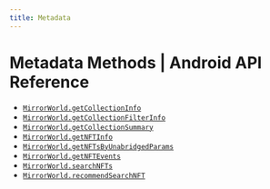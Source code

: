 ```yaml
---
title: Metadata
---
```


# Metadata Methods | Android API Reference

- [`MirrorWorld.getCollectionInfo`](/api-reference/android/android/metadata/getCollectionInfo)
- [`MirrorWorld.getCollectionFilterInfo`](/api-reference/android/android/metadata/getCollectionFilterInfo)
- [`MirrorWorld.getCollectionSummary`](/api-reference/android/android/metadata/getCollectionSummary)
- [`MirrorWorld.getNFTInfo`](/api-reference/android/android/metadata/getNFTInfo)
- [`MirrorWorld.getNFTsByUnabridgedParams`](/api-reference/android/android/metadata/getNFTsByUnabridgedParams)
- [`MirrorWorld.getNFTEvents`](/api-reference/android/android/metadata/getNFTEvents)
- [`MirrorWorld.searchNFTs`](/api-reference/android/android/metadata/searchNFTs)
- [`MirrorWorld.recommendSearchNFT`](/api-reference/android/android/metadata/recommendSearchNFT)
